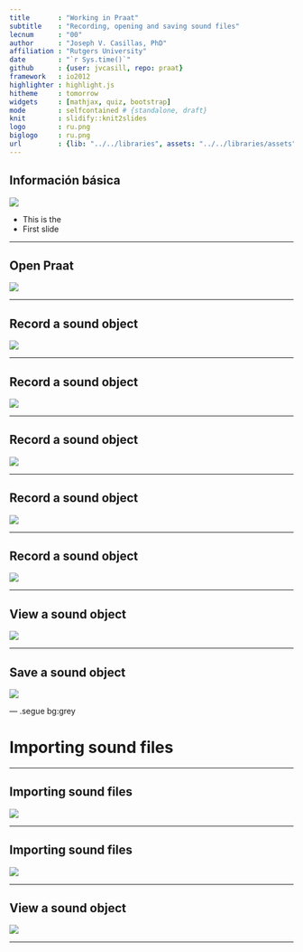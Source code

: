 ```yaml
---
title       : "Working in Praat"
subtitle    : "Recording, opening and saving sound files"
lecnum      : "00"
author      : "Joseph V. Casillas, PhD"
affiliation : "Rutgers University"
date        : "`r Sys.time()`"
github      : {user: jvcasill, repo: praat}
framework   : io2012
highlighter : highlight.js  
hitheme     : tomorrow  
widgets     : [mathjax, quiz, bootstrap]
mode        : selfcontained # {standalone, draft}
knit        : slidify::knit2slides
logo        : ru.png
biglogo     : ru.png
url         : {lib: "../../libraries", assets: "../../libraries/assets"}
---
```


## Información básica

<div align="center">
  <img src="./assets/img/praat.png">
</div>

- This is the 
- First slide

---

## Open Praat

<div align="center">
  <img src="./assets/img/praatWindows.png">
</div>

---

## Record a sound object

<div align="center">
  <img src="./assets/img/praatNewsound1.png">
</div>

---

## Record a sound object

<div align="center">
  <img src="./assets/img/praatNewsound2.png">
</div>

---

## Record a sound object

<div align="center">
  <img src="./assets/img/praatNewsound3.png">
</div>

---

## Record a sound object

<div align="center">
  <img src="./assets/img/praatNewsound4.png">
</div>

---

## Record a sound object

<div align="center">
  <img src="./assets/img/praatNewobject1.png">
</div>

---

## View a sound object

<div align="center">
  <img src="./assets/img/praatView.png">
</div>

---

## Save a sound object

<div align="center">
  <img src="./assets/img/praatSave.png">
</div>

--- .segue bg:grey

# Importing sound files

---

## Importing sound files

<div align="center">
  <img src="./assets/img/praatOpen.png">
</div>

--- 

## Importing sound files

<div align="center">
  <img src="./assets/img/praatNewobject2.png">
</div>

--- 

## View a sound object

<div align="center">
  <img src="./assets/img/praatPaper.png">
</div>

---

